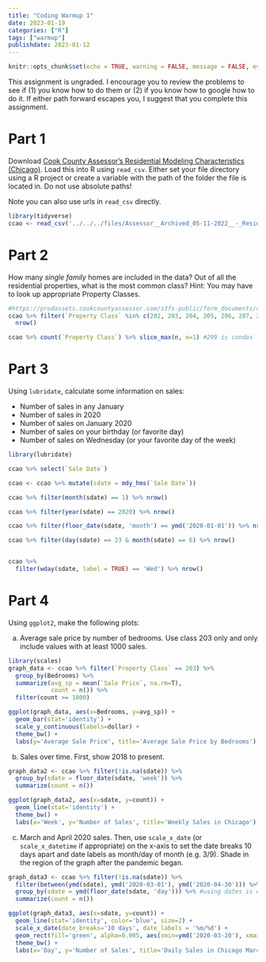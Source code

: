 ```yaml
---
title: "Coding Warmup 1"
date: 2023-01-19
categories: ["R"]
tags: ["warmup"]
publishdate: 2023-01-12
---
```


```r
knitr::opts_chunk$set(echo = TRUE, warning = FALSE, message = FALSE, eval=TRUE)
```

This assignment is ungraded. I encourage you to review the problems to see if (1) you know how to do them or (2) if you know how to google how to do it. If either path forward escapes you, I suggest that you complete this assignment.

# Part 1

Download [Cook County Assessor's Residential Modeling Characteristics (Chicago)](https://datacatalog.cookcountyil.gov/Property-Taxation/Cook-County-Assessor-s-Residential-Modeling-Charac/8f9d-wy2d). Load this into R using `read_csv`. Either set your file directory using a R project or create a variable with the path of the folder the file is located in. Do not use absolute paths!

Note you can also use urls in `read_csv` directly.

```r
library(tidyverse)
ccao <- read_csv('../../../files/Assessor__Archived_05-11-2022__-_Residential_Modeling_Characteristics__Chicago_.zip')
```

# Part 2

How many *single family* homes are included in the data? Out of all the residential properties, what is the most common class? Hint: You may have to look up appropriate Property Classes.

```r
#https://prodassets.cookcountyassessor.com/s3fs-public/form_documents/classcode.pdf
ccao %>% filter(`Property Class` %in% c(202, 203, 204, 205, 206, 207, 208, 209, 210, 234, 278)) %>%
  nrow()

ccao %>% count(`Property Class`) %>% slice_max(n, n=1) #299 is condos
```

# Part 3

Using `lubridate`, calculate some information on sales:

- Number of sales in any January
- Number of sales in 2020
- Number of sales on January 2020
- Number of sales on your birthday (or favorite day)
- Number of sales on Wednesday (or your favorite day of the week)


```r
library(lubridate)

ccao %>% select(`Sale Date`)

ccao <- ccao %>% mutate(sdate = mdy_hms(`Sale Date`))

ccao %>% filter(month(sdate) == 1) %>% nrow()

ccao %>% filter(year(sdate) == 2020) %>% nrow()

ccao %>% filter(floor_date(sdate, 'month') == ymd('2020-01-01')) %>% nrow()

ccao %>% filter(day(sdate) == 23 & month(sdate) == 6) %>% nrow()


ccao %>% 
  filter(wday(sdate, label = TRUE) == 'Wed') %>% nrow()

```

# Part 4

Using `ggplot2`, make the following plots:

a) Average sale price by number of bedrooms. Use class 203 only and only include values with at least 1000 sales.

```r
library(scales)
graph_data <- ccao %>% filter(`Property Class` == 203) %>% 
  group_by(Bedrooms) %>%
  summarize(avg_sp = mean(`Sale Price`, na.rm=T),
            count = n()) %>%
  filter(count >= 1000)

ggplot(graph_data, aes(x=Bedrooms, y=avg_sp)) +
  geom_bar(stat='identity') +
  scale_y_continuous(labels=dollar) +
  theme_bw() +
  labs(y='Average Sale Price', title='Average Sale Price by Bedrooms')
```

b) Sales over time. First, show 2018 to present. 

```r
graph_data2 <- ccao %>% filter(!is.na(sdate)) %>%
  group_by(sdate = floor_date(sdate, 'week')) %>% 
  summarize(count = n())

ggplot(graph_data2, aes(x=sdate, y=count)) +
  geom_line(stat='identity') +
  theme_bw() +
  labs(x='Week', y='Number of Sales', title='Weekly Sales in Chicago')
```

c) March and April 2020 sales. Then, use `scale_x_date` (or `scale_x_datetime` if appropriate) on the x-axis to set the date breaks 10 days apart and date labels as month/day of month (e.g. 3/9). Shade in the region of the graph after the pandemic began.

```r
graph_data3 <- ccao %>% filter(!is.na(sdate)) %>%
  filter(between(ymd(sdate), ymd('2020-03-01'), ymd('2020-04-30'))) %>% #a more natural way to do this
  group_by(sdate = ymd(floor_date(sdate, 'day'))) %>% #using dates is easier instead of datetimes sometimes
  summarize(count = n())

ggplot(graph_data3, aes(x=sdate, y=count)) +
  geom_line(stat='identity', color='blue', size=2) +
  scale_x_date(date_breaks='10 days', date_labels = '%m/%d') +
  geom_rect(fill='green', alpha=0.005, aes(xmin=ymd('2020-03-20'), xmax=ymd('2020-04-30'), ymin=0, ymax=max(graph_data3$count))) +
  theme_bw() +
  labs(x='Day', y='Number of Sales', title='Daily Sales in Chicago March/April 2020', subtitle='Pandemic (shaded region)')
```

